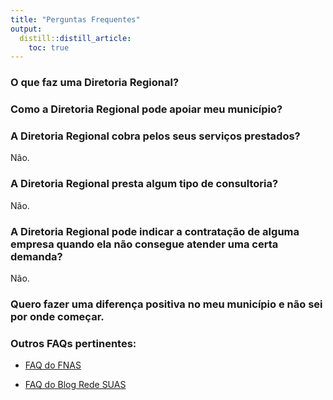 ```yaml
---
title: "Perguntas Frequentes"
output:
  distill::distill_article:
    toc: true
---
```


### O que faz uma Diretoria Regional?


### Como a Diretoria Regional pode apoiar meu município?


### A Diretoria Regional cobra pelos seus serviços prestados?
Não.

### A Diretoria Regional presta algum tipo de consultoria?
Não.

### A Diretoria Regional pode indicar a contratação de alguma empresa quando ela não consegue atender uma certa demanda?
Não.

### Quero fazer uma diferença positiva no meu município e não sei por onde começar.


### Outros FAQs pertinentes:
- [FAQ do FNAS](http://blog.mds.gov.br/fnas/materiais_de_consulta/)

- [FAQ do Blog Rede SUAS](http://blog.mds.gov.br/redesuas/orientacoes/perguntas-frequentes/)



